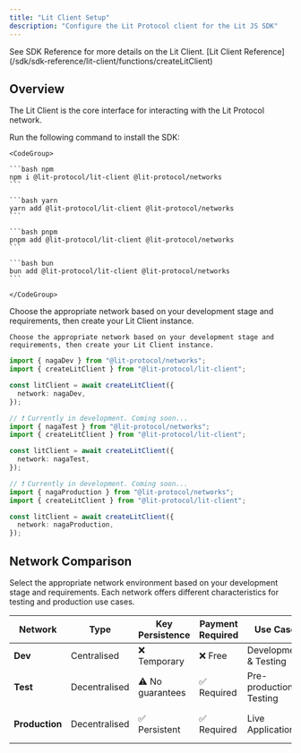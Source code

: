 ```yaml
---
title: "Lit Client Setup"
description: "Configure the Lit Protocol client for the Lit JS SDK"
---
```


<Tip>
See SDK Reference for more details on the Lit Client. [Lit Client Reference](/sdk/sdk-reference/lit-client/functions/createLitClient)
</Tip>

## Overview

The Lit Client is the core interface for interacting with the Lit Protocol network.

<Steps>
  <Step title="Install the SDK">
    Run the following command to install the SDK:

    <CodeGroup>

    ```bash npm
    npm i @lit-protocol/lit-client @lit-protocol/networks
    ```

    ```bash yarn
    yarn add @lit-protocol/lit-client @lit-protocol/networks
    ```

    ```bash pnpm
    pnpm add @lit-protocol/lit-client @lit-protocol/networks
    ```

    ```bash bun
    bun add @lit-protocol/lit-client @lit-protocol/networks
    ```

    </CodeGroup>

  </Step>

  <Step title="Network Configuration & Client Creation">
    Choose the appropriate network based on your development stage and requirements, then create your Lit Client instance.

    Choose the appropriate network based on your development stage and requirements, then create your Lit Client instance.

<CodeGroup>

```typescript dev
import { nagaDev } from "@lit-protocol/networks";
import { createLitClient } from "@lit-protocol/lit-client";

const litClient = await createLitClient({
  network: nagaDev,
});
```

```typescript test
// ❗️ Currently in development. Coming soon...
import { nagaTest } from "@lit-protocol/networks";
import { createLitClient } from "@lit-protocol/lit-client";

const litClient = await createLitClient({
  network: nagaTest,
});
```

```typescript production
// ❗️ Currently in development. Coming soon...
import { nagaProduction } from "@lit-protocol/networks";
import { createLitClient } from "@lit-protocol/lit-client";

const litClient = await createLitClient({
  network: nagaProduction,
});
```

</CodeGroup>

  </Step>
</Steps>

## Network Comparison

Select the appropriate network environment based on your development stage and requirements. Each network offers different characteristics for testing and production use cases.

| Network        | Type          | Key Persistence  | Payment Required | Use Case               | Status         |
| -------------- | ------------- | ---------------- | ---------------- | ---------------------- | -------------- |
| **Dev**        | Centralised   | ❌ Temporary     | ❌ Free          | Development & Testing  | ✅ Available   |
| **Test**       | Decentralised | ⚠️ No guarantees | ✅ Required      | Pre-production Testing | ❌ Coming Soon |
| **Production** | Decentralised | ✅ Persistent    | ✅ Required      | Live Applications      | ❌ Coming Soon |
